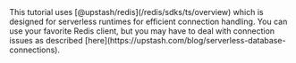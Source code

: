 <Note>
  This tutorial uses [@upstash/redis](/redis/sdks/ts/overview) which is designed
  for serverless runtimes for efficient connection handling. You can use your
  favorite Redis client, but you may have to deal with connection issues as
  described [here](https://upstash.com/blog/serverless-database-connections).
</Note>
